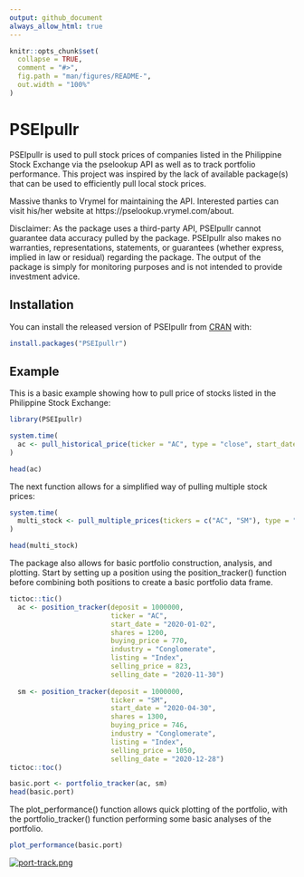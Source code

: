 ```yaml
---
output: github_document
always_allow_html: true
---
```


<!-- README.md is generated from README.Rmd. Please edit that file -->

```r
knitr::opts_chunk$set(
  collapse = TRUE,
  comment = "#>",
  fig.path = "man/figures/README-",
  out.width = "100%"
)
```

# PSEIpullr

<!-- badges: start -->
<!-- badges: end -->

PSEIpullr is used to pull stock prices of companies listed in the Philippine Stock Exchange via the pselookup API as well as to track portfolio performance. This project was inspired by the lack of available package(s) that can be used to efficiently pull local stock prices. 

Massive thanks to Vrymel for maintaining the API. Interested parties can visit his/her website at https://pselookup.vrymel.com/about. 

Disclaimer: As the package uses a third-party API, PSEIpullr cannot guarantee data accuracy pulled by the package. PSEIpullr also makes no warranties, representations, statements, or guarantees (whether express, implied in law or residual) regarding the package. The output of the package is simply for monitoring purposes and is not intended to provide investment advice. 

## Installation

You can install the released version of PSEIpullr from [CRAN](https://CRAN.R-project.org) with:

``` r
install.packages("PSEIpullr")
```

## Example

This is a basic example showing how to pull price of stocks listed in the Philippine Stock Exchange:

```r
library(PSEIpullr)

system.time(
  ac <- pull_historical_price(ticker = "AC", type = "close", start_date = "2020-01-01", end_date = "2020-02-01")
)

head(ac)
```


The next function allows for a simplified way of pulling multiple stock prices:

```r
system.time(
  multi_stock <- pull_multiple_prices(tickers = c("AC", "SM"), type = "close", start_date = "2020-01-01", end_date = "2020-12-28")
)

head(multi_stock)
```

The package also allows for basic portfolio construction, analysis, and plotting. Start by setting up a position using the position_tracker() function before combining both positions to create a basic portfolio data frame. 

```r
tictoc::tic()
  ac <- position_tracker(deposit = 1000000, 
                         ticker = "AC",   
                         start_date = "2020-01-02", 
                         shares = 1200, 
                         buying_price = 770, 
                         industry = "Conglomerate", 
                         listing = "Index", 
                         selling_price = 823, 
                         selling_date = "2020-11-30")
  
  sm <- position_tracker(deposit = 1000000, 
                         ticker = "SM", 
                         start_date = "2020-04-30", 
                         shares = 1300, 
                         buying_price = 746,    
                         industry = "Conglomerate", 
                         listing = "Index", 
                         selling_price = 1050, 
                         selling_date = "2020-12-28")
tictoc::toc()

basic.port <- portfolio_tracker(ac, sm)
head(basic.port)
```

The plot_performance() function allows quick plotting of the portfolio, with the portfolio_tracker() function performing some basic analyses of the portfolio. 

```r
plot_performance(basic.port)
```

[![port-track.png](https://i.postimg.cc/YSdPDZMj/port-track.png)](https://postimg.cc/FfJG7PfQ)
